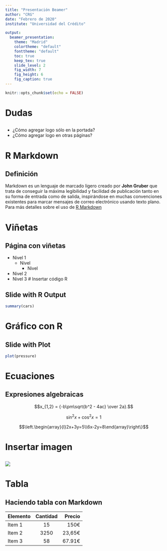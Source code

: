 ```yaml
---
title: "Presentación Beamer"
author: "CRG"
date: "Febrero de 2020"
institute: "Universidad del Crédito"

output:
  beamer_presentation:
    theme: "Madrid"
    colortheme: "default"
    fonttheme: "default"
    toc: true
    keep_tex: true
    slide_level: 2
    fig_width: 7
    fig_height: 6
    fig_caption: true
---
```


```r
knitr::opts_chunk$set(echo = FALSE)
```

# Dudas


##

* ¿Cómo agregar logo sólo en la portada?
* ¿Cómo agregar logo en otras páginas?


# R Markdown

## Definición

Markdown es un lenguaje de marcado ligero creado por **John Gruber** que trata de conseguir la máxima legibilidad y facilidad de publicación tanto en su forma de entrada como de salida, inspirándose en muchas convenciones existentes para marcar mensajes de correo electrónico usando texto plano. Para más detalles sobre el uso de [R Markdown](http://rmarkdown.rstudio.com)

# Viñetas

## Página con viñetas

- Nivel 1
    - Nivel
        - Nivel
- Nivel 2
- Nivel 3
# Insertar código R

## Slide with R Output

```r
summary(cars)
```

# Gráfico con R

## Slide with Plot

```r
plot(pressure)
```

# Ecuaciones

## Expresiones algebraicas

$$x_{1,2} = {-b\pm\sqrt{b^2 - 4ac} \over 2a}.$$

$$\sin^2 x + \cos^2 x = 1$$

\begin{equation}
 \left[
 \begin{matrix}
  a & b & c \\
  d & e & f \\
  g & h & i
 \end{matrix}
 \right]
\end{equation}

$$\left.\begin{array}{l}2x+3y=5\\6x-2y=8\end{array}\right\}$$

# Insertar imagen

##

![](erupcion_sol.jpg)

# Tabla

## Haciendo tabla con Markdown

| Elemento | Cantidad | Precio |
| :------- | :------: | -----: |
| Item 1   | 15       | 150€   |
| Item 2   | 3250     | 23,65€ |
| Item 3   | 58       | 67.91€ |